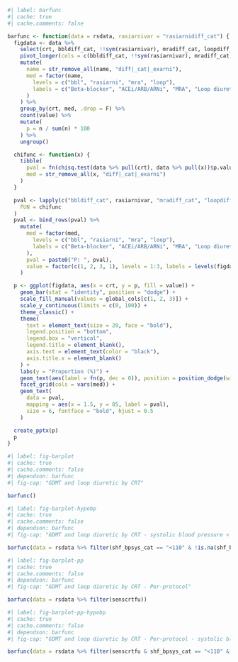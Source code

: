 ```r
#| label: barfunc
#| cache: true
#| cache.comments: false

barfunc <- function(data = rsdata, rasiarnivar = "rasiarnidiff_cat") {
  figdata <- data %>%
    select(crt, bbldiff_cat, !!sym(rasiarnivar), mradiff_cat, loopdiff_cat) %>%
    pivot_longer(cols = c(bbldiff_cat, !!sym(rasiarnivar), mradiff_cat, loopdiff_cat)) %>%
    mutate(
      name = str_remove_all(name, "diff|_cat|_exarni"),
      med = factor(name,
        levels = c("bbl", "rasiarni", "mra", "loop"),
        labels = c("Beta-blocker", "ACEi/ARB/ARNi", "MRA", "Loop diuretic")
      )
    ) %>%
    group_by(crt, med, .drop = F) %>%
    count(value) %>%
    mutate(
      p = n / sum(n) * 100
    ) %>%
    ungroup()

  chifunc <- function(x) {
    tibble(
      pval = fn(chisq.test(data %>% pull(crt), data %>% pull(x))$p.value, p = T, dig = 3),
      med = str_remove_all(x, "diff|_cat|_exarni")
    )
  }

  pval <- lapply(c("bbldiff_cat", rasiarnivar, "mradiff_cat", "loopdiff_cat"),
    FUN = chifunc
  )
  pval <- bind_rows(pval) %>%
    mutate(
      med = factor(med,
        levels = c("bbl", "rasiarni", "mra", "loop"),
        labels = c("Beta-blocker", "ACEi/ARB/ARNi", "MRA", "Loop diuretic")
      ),
      pval = paste0("P: ", pval),
      value = factor(c(1, 2, 3, 1), levels = 1:3, labels = levels(figdata$value))
    )

  p <- ggplot(figdata, aes(x = crt, y = p, fill = value)) +
    geom_bar(stat = "identity", position = "dodge") +
    scale_fill_manual(values = global_cols[c(1, 2, 3)]) +
    scale_y_continuous(limits = c(0, 100)) +
    theme_classic() +
    theme(
      text = element_text(size = 20, face = "bold"),
      legend.position = "bottom",
      legend.box = "vertical",
      legend.title = element_blank(),
      axis.text = element_text(color = "black"),
      axis.title.x = element_blank()
    ) +
    labs(y = "Proportion (%)") +
    geom_text(aes(label = fn(p, dec = 0)), position = position_dodge(width = 0.9), vjust = -0.25, size = 6, fontface = "bold") +
    facet_grid(cols = vars(med)) +
    geom_text(
      data = pval,
      mapping = aes(x = 1.5, y = 85, label = pval),
      size = 6, fontface = "bold", hjust = 0.5
    )

  create_pptx(p)
  p
}
```

```r
#| label: fig-barplot
#| cache: true
#| cache.comments: false
#| dependson: barfunc
#| fig-cap: "GDMT and loop diuretic by CRT"

barfunc()
```

```r
#| label: fig-barplot-hypobp
#| cache: true
#| cache.comments: false
#| dependson: barfunc
#| fig-cap: "GDMT and loop diuretic by CRT - systolic blood pressure < 110 (mmHg)"

barfunc(data = rsdata %>% filter(shf_bpsys_cat == "<110" & !is.na(shf_bpsys_cat)))
```

```r
#| label: fig-barplot-pp
#| cache: true
#| cache.comments: false
#| dependson: barfunc
#| fig-cap: "GDMT and loop diuretic by CRT - Per-protocol"

barfunc(data = rsdata %>% filter(senscrtfu))
```

```r
#| label: fig-barplot-pp-hypobp
#| cache: true
#| cache.comments: false
#| dependson: barfunc
#| fig-cap: "GDMT and loop diuretic by CRT - Per-protocol - systolic blood pressure < 110 (mmHg)"

barfunc(data = rsdata %>% filter(senscrtfu & shf_bpsys_cat == "<110" & !is.na(shf_bpsys_cat)))
```
